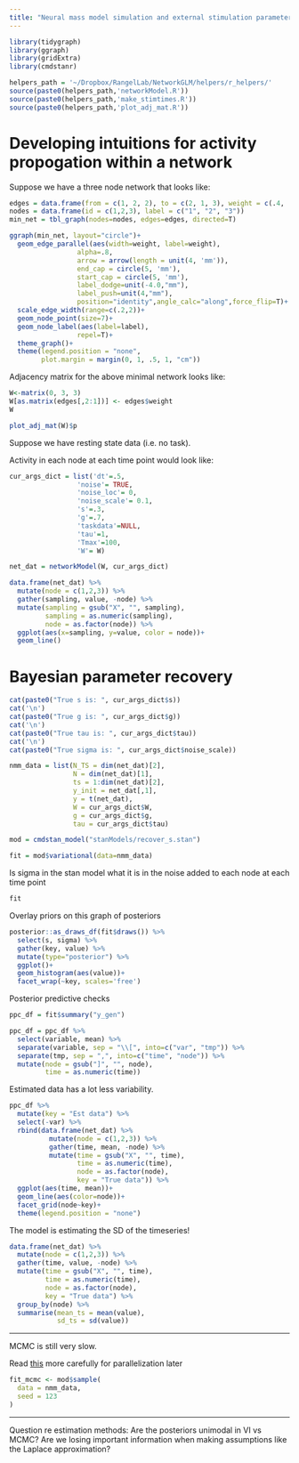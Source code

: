 ```yaml
---
title: "Neural mass model simulation and external stimulation parameter recovery with Stan"
---
```


```r
library(tidygraph)
library(ggraph)
library(gridExtra)
library(cmdstanr)
```

```r
helpers_path = '~/Dropbox/RangelLab/NetworkGLM/helpers/r_helpers/'
source(paste0(helpers_path,'networkModel.R'))
source(paste0(helpers_path,'make_stimtimes.R'))
source(paste0(helpers_path,'plot_adj_mat.R'))
```

# Developing intuitions for activity propogation within a network

Suppose we have a three node network that looks like:

```r
edges = data.frame(from = c(1, 2, 2), to = c(2, 1, 3), weight = c(.4, .2, .3))
nodes = data.frame(id = c(1,2,3), label = c("1", "2", "3"))
min_net = tbl_graph(nodes=nodes, edges=edges, directed=T)
```

```r
ggraph(min_net, layout="circle")+
  geom_edge_parallel(aes(width=weight, label=weight), 
                 alpha=.8,
                 arrow = arrow(length = unit(4, 'mm')),
                 end_cap = circle(5, 'mm'),
                 start_cap = circle(5, 'mm'),
                 label_dodge=unit(-4.0,"mm"),
                 label_push=unit(4,"mm"),
                 position="identity",angle_calc="along",force_flip=T)+
  scale_edge_width(range=c(.2,2))+
  geom_node_point(size=7)+
  geom_node_label(aes(label=label), 
                 repel=T)+ 
  theme_graph()+
  theme(legend.position = "none",
        plot.margin = margin(0, 1, .5, 1, "cm"))
```

Adjacency matrix for the above minimal network looks like:

```r
W<-matrix(0, 3, 3)
W[as.matrix(edges[,2:1])] <- edges$weight
W
```

```r
plot_adj_mat(W)$p
```

Suppose we have resting state data (i.e. no task).

Activity in each node at each time point would look like:

```r
cur_args_dict = list('dt'=.5,  
                 'noise'= TRUE,
                 'noise_loc'= 0, 
                 'noise_scale'= 0.1,
                 's'=.3,
                 'g'=.7,
                 'taskdata'=NULL,
                 'tau'=1, 
                 'Tmax'=100,
                 'W'= W)

net_dat = networkModel(W, cur_args_dict)

data.frame(net_dat) %>%
  mutate(node = c(1,2,3)) %>%
  gather(sampling, value, -node) %>%
  mutate(sampling = gsub("X", "", sampling),
         sampling = as.numeric(sampling),
         node = as.factor(node)) %>%
  ggplot(aes(x=sampling, y=value, color = node))+
  geom_line()
```

# Bayesian parameter recovery

```r
cat(paste0("True s is: ", cur_args_dict$s))
cat('\n')
cat(paste0("True g is: ", cur_args_dict$g))
cat('\n')
cat(paste0("True tau is: ", cur_args_dict$tau))
cat('\n')
cat(paste0("True sigma is: ", cur_args_dict$noise_scale))
```

```r
nmm_data = list(N_TS = dim(net_dat)[2],
                N = dim(net_dat)[1],
                ts = 1:dim(net_dat)[2],
                y_init = net_dat[,1],
                y = t(net_dat),
                W = cur_args_dict$W,
                g = cur_args_dict$g,
                tau = cur_args_dict$tau)
```

```r
mod = cmdstan_model("stanModels/recover_s.stan")
```

```r
fit = mod$variational(data=nmm_data)
```

Is sigma in the stan model what it is in the noise added to each node at each time point

```r
fit
```

Overlay priors on this graph of posteriors

```r
posterior::as_draws_df(fit$draws()) %>%
  select(s, sigma) %>%
  gather(key, value) %>%
  mutate(type="posterior") %>%
  ggplot()+
  geom_histogram(aes(value))+
  facet_wrap(~key, scales='free')
```

Posterior predictive checks

```r
ppc_df = fit$summary("y_gen")
```

```r
ppc_df = ppc_df %>%
  select(variable, mean) %>%
  separate(variable, sep = "\\[", into=c("var", "tmp")) %>%
  separate(tmp, sep = ",", into=c("time", "node")) %>%
  mutate(node = gsub("]", "", node),
         time = as.numeric(time)) 
```

Estimated data has a lot less variability.

```r
ppc_df %>%
  mutate(key = "Est data") %>%
  select(-var) %>%
  rbind(data.frame(net_dat) %>%
          mutate(node = c(1,2,3)) %>%
          gather(time, mean, -node) %>%
          mutate(time = gsub("X", "", time),
                 time = as.numeric(time),
                 node = as.factor(node),
                 key = "True data")) %>%
  ggplot(aes(time, mean))+
  geom_line(aes(color=node))+
  facet_grid(node~key)+
  theme(legend.position = "none")


```

The model is estimating the SD of the timeseries!

```r
data.frame(net_dat) %>%
  mutate(node = c(1,2,3)) %>%
  gather(time, value, -node) %>%
  mutate(time = gsub("X", "", time),
         time = as.numeric(time),
         node = as.factor(node),
         key = "True data") %>%
  group_by(node) %>%
  summarise(mean_ts = mean(value),
            sd_ts = sd(value))
```

------

MCMC is still very slow. 

Read [this](https://github.com/generable/stan-ode-workshop/blob/master/ODEs-in-Stan.pdf) more carefully for parallelization later 

```r
fit_mcmc <- mod$sample(
  data = nmm_data,
  seed = 123
)
```


------

Question re estimation methods: Are the posteriors unimodal in VI vs MCMC? Are we losing important information when making assumptions like the Laplace approximation?
